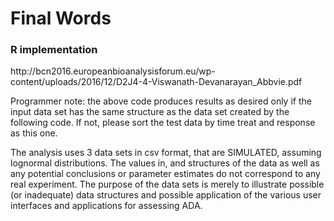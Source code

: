 # Final Words

### R implementation

http://bcn2016.europeanbioanalysisforum.eu/wp-content/uploads/2016/12/D2J4-4-Viswanath-Devanarayan_Abbvie.pdf

Programmer note: the above code produces results as desired only if
the input data set has the same structure as the data set created by
the following code. If not, please sort the test data by time treat
and response as this one.

The analysis uses 3 data sets in csv format, that are SIMULATED, assuming lognormal distributions. The values in, and structures of the data as well as any potential conclusions or parameter estimates do not correspond to any real experiment. The purpose of the data sets is merely to illustrate possible (or inadequate) data structures and possible application of the various user interfaces and applications for assessing ADA.
